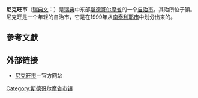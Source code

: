 {{coord|59|10|N|17|26|E|region:SE_type:adm2nd|display=title}}

{{Infobox_Kommun|
fullname=Nykvarns kommun|
coatofarms=[[Image:Nykvarn_vapen.svg|100px]]|
county=[[斯德哥尔摩省|斯德哥尔摩省]]|
province=[[南曼兰|南曼兰]]|
capital={{link-en|尼克旺|Nykvarn}}|
map=[[Image:Nykvarn_Municipality_in_Stockholm_County.png|200px]]|
arearank=第259名|
area=178.16|
arealand=153.46|
populationrank=第238名|
population=8,609|
densityrank=第87名|
populationdensity=56.1|
code=0140<ref>[http://www.scb.se/Grupp/regionalt/rg0101/kommunlankod.xls 瑞典统计局] {{webarchive|url=https://web.archive.org/web/20081205023308/http://www.scb.se/Grupp/regionalt/rg0101/kommunlankod.xls |date=2008-12-05 }}</ref>|
website=http://www.nykvarn.se/|{{dead link|date=2017年12月 |bot=InternetArchiveBot |fix-attempted=yes }}
footnotes=面积与人口统计数据来自[[瑞典统计局|瑞典统计局]]，截至2006年12月31日}}

'''尼克旺市'''（[[瑞典文|瑞典文]]：{{lang|sv|''Nykvarns kommun''}}）是[[瑞典|瑞典]]中东部[[斯德哥尔摩省|斯德哥尔摩省]]的一个[[瑞典自治市|自治市]]。其治所位于{{link-en|尼克旺|Nykvarn}}镇。尼克旺是一个年轻的自治市，它是在1999年从[[南泰利耶市|南泰利耶市]]中划分出来的。

== 參考文獻 ==

{{reflist}}

==外部链接==
*[https://web.archive.org/web/20160604144502/http://nykvarn.se/ 尼克旺市]－官方网站
{{commonscat|Nykvarn}}

{{Stockholm County}}

{{DEFAULTSORT:Nykvarns kommun}}
[[Category:斯德哥尔摩省市镇|Category:斯德哥尔摩省市镇]]